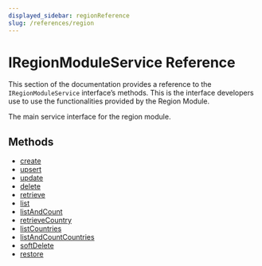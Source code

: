```yaml
---
displayed_sidebar: regionReference
slug: /references/region
---
```



# IRegionModuleService Reference

This section of the documentation provides a reference to the `IRegionModuleService` interface’s methods. This is the interface developers use to use the functionalities provided by the Region Module.

The main service interface for the region module.

## Methods

- [create](../IRegionModuleService/methods/region.IRegionModuleService.create.mdx)
- [upsert](../IRegionModuleService/methods/region.IRegionModuleService.upsert.mdx)
- [update](../IRegionModuleService/methods/region.IRegionModuleService.update.mdx)
- [delete](../IRegionModuleService/methods/region.IRegionModuleService.delete.mdx)
- [retrieve](../IRegionModuleService/methods/region.IRegionModuleService.retrieve.mdx)
- [list](../IRegionModuleService/methods/region.IRegionModuleService.list.mdx)
- [listAndCount](../IRegionModuleService/methods/region.IRegionModuleService.listAndCount.mdx)
- [retrieveCountry](../IRegionModuleService/methods/region.IRegionModuleService.retrieveCountry.mdx)
- [listCountries](../IRegionModuleService/methods/region.IRegionModuleService.listCountries.mdx)
- [listAndCountCountries](../IRegionModuleService/methods/region.IRegionModuleService.listAndCountCountries.mdx)
- [softDelete](../IRegionModuleService/methods/region.IRegionModuleService.softDelete.mdx)
- [restore](../IRegionModuleService/methods/region.IRegionModuleService.restore.mdx)
